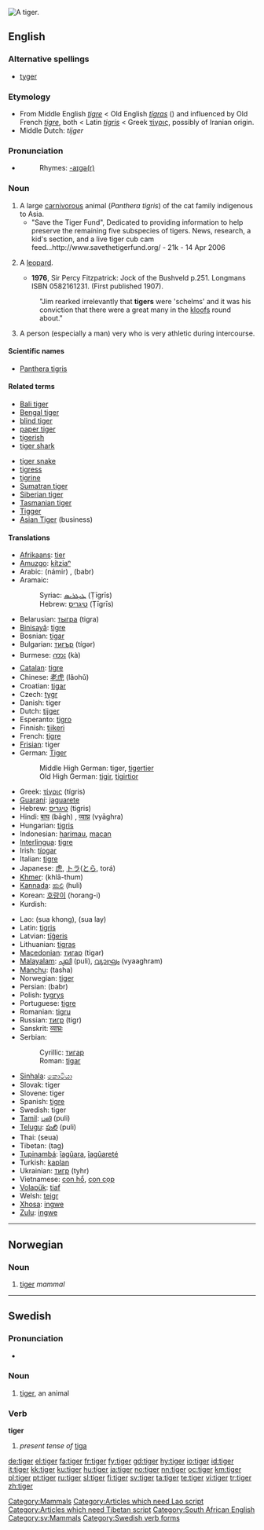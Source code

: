 {{see|Tiger}}
[[Image:Panthera tigris tigris.jpg|thumb|A tiger.]]
{{wikipedia}}
==English==

===Alternative spellings===
* [[tyger]] {{italbrac|dated}}

===Etymology===
* From Middle English ''[[tigre]]'' < Old English ''[[tigras|tīgras]]'' ({{p}}) and influenced by Old French ''[[tigre]]'', both < Latin ''[[tigris]]'' < Greek [[τίγρις]], possibly of Iranian origin.
* Middle Dutch: ''tijger''

===Pronunciation===
* {{audio|en-us-tiger.ogg|Audio (US)}}
*: Rhymes: [[Rhymes:English:-aɪɡə(r)|-aɪɡə(r)]]

===Noun===
{{en-noun}}

# A large [[carnivorous]] animal (''Panthera tigris'') of the cat family indigenous to Asia.
#* "Save the Tiger Fund", Dedicated to providing information to help preserve the remaining five subspecies of tigers.  News, research, a kid's section, and a live tiger cub cam feed...http://www.savethetigerfund.org/ - 21k - 14 Apr 2006
# {{context|South African|dated|_|but still used}} A [[leopard]].
#* '''1976''', Sir Percy Fitzpatrick: Jock of the Bushveld p.251. Longmans ISBN 0582161231. (First published 1907).
#: "Jim rearked irrelevantly that '''tigers''' were 'schelms' and it was his conviction that there were a great many in the [[kloof]]s round about."
# {{US|slang}} A person (especially a man) very who is very athletic during intercourse.

====Scientific names====
* [[Panthera tigris]]

====Related terms====
{{top2}}
* [[Bali tiger]]
* [[Bengal tiger]]
* [[blind tiger]]
* [[paper tiger]]
* [[tigerish]]
* [[tiger shark]]
{{mid2}}
* [[tiger snake]]
* [[tigress]]
* [[tigrine]]
* [[Sumatran tiger]]
* [[Siberian tiger]]
* [[Tasmanian tiger]]
* [[Tigger]]
* [[Asian Tiger]] (business)
{{trans-bottom}}

====Translations====
{{trans-top|The mammal}}
* [[Afrikaans]]: [[tier]]
* [[Amuzgo]]: [[kítziaⁿ]]
* Arabic: {{ARchar|[[نمر|نَمِرٌ]]}} (námir) {{m}}, {{ARchar|[[ببر|بَبرٌ]]}} (babr) {{m}}
* Aramaic:
*: Syriac: [[ܛܝܓܪܝܣ]] (Ṭīgrīs) {{m}}
*: Hebrew: [[טיגריס]] (Ṭīgrīs) {{m}}
* Belarusian: [[тыгра]] (tigra) {{f}}
* [[Binisayâ]]: [[tigre]]
* Bosnian: [[tigar#Bosnian|tigar]] {{m}}
* Bulgarian: [[тигър]] (tígər) {{m}}
* Burmese: [[ကား]] (kà)
* [[Catalan]]: [[tigre]] {{m}}
* Chinese: [[老虎]] (lǎohǔ)
* Croatian: [[tigar#Croatian|tigar]] {{m}}
* Czech: [[tygr]] {{m}}
* Danish: tiger {{g|Danish}}
* Dutch: [[tijger]] {{m}}
* Esperanto: [[tigro]]
* Finnish: [[tiikeri]]
* French: [[tigre]] {{m}}
* [[Frisian]]: tiger {{g|Frisian}}
* German: [[Tiger]] {{m}}
*: Middle High German: tiger, [[tigertier]]
*: Old High German: [[tigir]], [[tigirtior]]
* Greek: [[τίγρις]] (tígris) {{m|f}}
* [[Guaraní]]: [[jaguarete]]
* Hebrew: [[טיגריס]] (tigris) {{m}}
* Hindi: [[बाघ]] (bāgh) {{m}}, [[व्याघ्र]] (vyāghra) {{m}}
* Hungarian: [[tigris]]
* Indonesian: [[harimau]], [[macan]]
* [[Interlingua]]: [[tigre]]
* Irish: [[tíogar]] {{m}}
* Italian: [[tigre]] {{m}}
* Japanese: [[虎]], [[トラ]]([[とら]], torá)
* [[Khmer]]: {{KMchar|[[ខាធំ]]}} (khlā-thum)
* [[Kannada]]: [[ಹುಲಿ]] (huli)
* Korean: [[호랑이]] (horang-i)
* Kurdish: {{KUchar|[[پڵنگ]]}}
{{trans-mid}}
* Lao: (sua khong), (sua lay)
* Latin: [[tigris]] {{m|f}}
* Latvian: [[tīģeris]] {{m}}
* Lithuanian: [[tigras]] {{m}}
* [[Macedonian]]: [[тигар#Macedonian|тигар]] (tigar) {{m}}
* [[Malayalam]]: [[പുലി]] (puli), [[വ്യാഘ്രം]] (vyaaghram)
* [[Manchu]]: (tasha)
* Norwegian: [[#Norwegian|tiger]] {{m}}
* Persian: {{FAchar|[[ببر]]}} (babr)
* Polish: [[tygrys]] {{m}}
* Portuguese: [[tigre]] {{m}}
* Romanian: [[tigru]] {{m}}
* Russian: [[тигр]] (tigr) {{m}}
* Sanskrit: [[व्याघ्रः]] {{unicode|(vyāghraḥ)}} {{g|Sanskrit}}
* Serbian:
*: Cyrillic: [[тигар#Serbian|тигар]] {{m}}
*: Roman: [[tigar#Serbian|tigar]] {{m}}
* [[Sinhala]]: [[කොටියා]] {{unicode|(koṭiya)}}
* Slovak: tiger {{m}}
* Slovene: tiger {{m}}
* Spanish: [[tigre]] {{m}}
* Swedish: tiger {{c}}
* [[Tamil]]: [[புலி]] (puli)
* [[Telugu]]: [[పులి]] (puli)
* Thai: {{THchar|[[เสือ]]}} (seua)
* Tibetan: (tag)
* [[Tupinambá]]: [[îagûara]], [[îagûareté]]
* Turkish: [[kaplan]]
* Ukrainian: [[тигр]] (tyhr) {{m}}
* Vietnamese: [[con hổ]], [[con cọp]]
* [[Volapük]]: [[tiaf]]
* Welsh: [[teigr]] {{m}}
* [[Xhosa]]: [[ingwe]]
* [[Zulu]]: [[ingwe]]
{{trans-bottom}}


[[Category:Mammals]]
[[Category:Articles which need Lao script]]
[[Category:Articles which need Tibetan script]]
[[Category:South African English]]

----

==Norwegian==

===Noun===
{{no-noun-irreg|m|[[tigeren]]|[[tigre]]/[[tigere]]|[[tigrene]]/[[tigerene]]}}

# [[#Noun|tiger]] ''mammal''


----

==Swedish==

===Pronunciation===
*{{audio|Sv-tiger.ogg|audio}}

===Noun===
{{sv-noun-reg-r-c|3=tigra}}
{{infl|sv|noun|g=c}}
# [[#Noun|tiger]], an animal

[[Category:sv:Mammals]]

===Verb===
'''tiger'''

# ''present tense of'' [[tiga#Swedish|tiga]]

[[Category:Swedish verb forms]]

[[de:tiger]]
[[el:tiger]]
[[fa:tiger]]
[[fr:tiger]]
[[fy:tiger]]
[[gd:tiger]]
[[hy:tiger]]
[[io:tiger]]
[[id:tiger]]
[[it:tiger]]
[[kk:tiger]]
[[ku:tiger]]
[[hu:tiger]]
[[ja:tiger]]
[[no:tiger]]
[[nn:tiger]]
[[oc:tiger]]
[[km:tiger]]
[[pl:tiger]]
[[pt:tiger]]
[[ru:tiger]]
[[sl:tiger]]
[[fi:tiger]]
[[sv:tiger]]
[[ta:tiger]]
[[te:tiger]]
[[vi:tiger]]
[[tr:tiger]]
[[zh:tiger]]